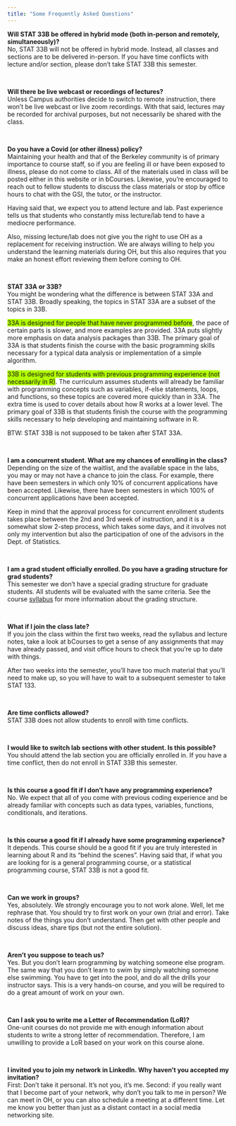 ```yaml
---
title: "Some Frequently Asked Questions"
---
```


__Will STAT 33B be offered in hybrid mode (both in-person and remotely, simultaneously)?__ <br>
No, STAT 33B will not be offered in hybrid mode. Instead, all classes and sections are to be delivered in-person. If you have time conflicts with lecture and/or section, please don't take STAT 33B this semester.

<br>

__Will there be live webcast or recordings of lectures?__ <br>
Unless Campus authorities decide to switch to remote instruction, there won't be live webcast or live zoom recordings. With that said, lectures may be recorded for archival purposes, but not necessarily be shared with the class.

<br>

__Do you have a Covid (or other illness) policy?__ <br>
Maintaining your health and that of the Berkeley community is of primary importance to course staff, so if you are feeling ill or have been exposed to illness, please do not come to class. All of the materials used in class will be posted either in this website or in bCourses. Likewise, you're encouraged to reach out to fellow students to discuss the class materials or stop by office hours to chat with the GSI, the tutor, or the instructor.

Having said that, we expect you to attend lecture and lab. Past experience tells us that students who constantly miss lecture/lab tend to have a mediocre performance.

Also, missing lecture/lab does not give you the right to use OH as a replacement for receiving instruction. We are always willing to help you understand the learning materials during OH, but this also requires that you make an honest effort reviewing them before coming to OH.

<br>

__STAT 33A or 33B?__ <br>
You might be wondering what the difference is between STAT 33A and STAT 33B. Broadly speaking, the topics in STAT 33A are a subset of the topics in 33B.

<span style="background-color: #b1ff00;">33A is designed for people that have never programmed before</span>, the pace of certain parts is slower, and more examples are provided. 33A puts slightly more emphasis on data analysis packages than 33B. The primary goal of 33A is that students finish the course with the basic programming skills necessary for a typical data analysis or implementation of a simple algorithm.

<span style="background-color: #b1ff00;">33B is designed for students with previous programming experience (not necessarily in R)</span>. The curriculum assumes students will already be familiar with programming concepts such as variables, if-else statements, loops, and functions, so these topics are covered more quickly than in 33A. The extra time is used to cover details about how R works at a lower level. The primary goal of 33B is that students finish the course with the programming skills necessary to help developing and maintaining software in R.

BTW: STAT 33B is not supposed to be taken after STAT 33A.

<br>

__I am a concurrent student. What are my chances of enrolling in the class?__ <br>
Depending on the size of the waitlist, and the available space in the labs, you may or may not have a chance to join the class. For example, there have been semesters in which only 10% of concurrent applications have been accepted. Likewise, there have been semesters in which 100% of concurrent applications have been accepted.

Keep in mind that the approval process for concurrent enrollment students takes place between the 2nd and 3rd week of instruction, and it is a somewhat slow 2-step process, which takes some days, and it involves not only my intervention but also the participation of one of the advisors in the Dept. of Statistics.

<br>

__I am a grad student officially enrolled. Do you have a grading structure for grad students?__ <br>
This semester we don't have a special grading structure for graduate students. All students will be evaluated with the same criteria. See the course [syllabus](./syllabus.html) for more information about the grading structure.

<br>

__What if I join the class late?__ <br>
If you join the class within the first two weeks, read the syllabus and lecture notes, take a look at bCourses to get a sense of any assignments that may have already passed, and visit office hours to check that you're up to date with things.

After two weeks into the semester, you'll have too much material that you'll need to make up, so you will have to wait to a subsequent semester to take STAT 133.

<br>

__Are time conflicts allowed?__ <br>
STAT 33B does not allow students to enroll with time conflicts.

<br>

__I would like to switch lab sections with other student. Is this possible?__ <br>
You should attend the lab section you are officially enrolled in. If you have a time conflict, then do not enroll in STAT 33B this semester.

<br>

__Is this course a good fit if I don't have any programming experience?__ <br>
No. We expect that all of you come with previous coding experience and be already familiar with concepts such as data types, variables, functions, conditionals, and iterations.

<br>

__Is this course a good fit if I already have some programming experience?__ <br>
It depends. This course should be a good fit if you are truly interested in learning about R and its "behind the scenes". Having said that, if what you are looking for is a general programming course, or a statistical programming course, STAT 33B is not a good fit.

<br>

__Can we work in groups?__ <br>
Yes, absolutely. We strongly encourage you to not work alone. Well, let me rephrase that. You should try to first work on your own (trial and error). Take notes of the things you don't understand. Then get with other people and discuss ideas, share tips (but not the entire solution).

<br>

__Aren't you suppose to teach us?__ <br>
Yes. But you don't learn programming by watching someone else program. The same way that you don't learn to swim by simply watching someone else swimming. You have to get into the pool, and do all the drills your instructor says. This is a very hands-on course, and you will be required to do a great amount of work on your own.

<br>

__Can I ask you to write me a Letter of Recommendation (LoR)?__ <br>
One-unit courses do not provide me with enough information about students to write a strong letter of recommendation. Therefore, I am unwilling to provide a LoR based on your work on this course alone.

<br>

__I invited you to join my network in LinkedIn. Why haven't you accepted my invitation?__ <br>
First: Don't take it personal. It's not you, it's me. Second: if you really want that I become part of your network, why don't you talk to me in person? We can meet in OH, or you can also schedule a meeting at a different time. Let me know you better than just as a distant contact in a social media networking site.

